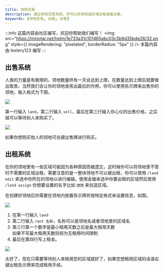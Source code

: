```yaml
---
title: 领地交易
description: 通过领地交易系统，你可以将领地或区域出租或者出售。
keywords: [领地交易, 出租, 出售]
---
```


:::info 这篇内容由社区编写，欢迎你帮助我们编写！
<img
  src="https://minotar.net/helm/1e733a31c101465abc03c5b9d35bde28/32.png"
  style={{ imageRendering: "pixelated", borderRadius: "5px" }}
/> 本篇内容由 lestery123 编写
:::

## 出售系统

人类的力量是有极限的，领地数量终有一天会达到上限，在数量达到上限后就要做出取舍。当然我们会让你的领地发挥出最后的作用，你可以使用告示牌来出售你的领地，输入格式为下图。

![](/img/guide/lands/sell_land_sign.png)

第一行输入 `land`，第二行输入 `sell`，最后在第三行输入你心仪的出售价格，之后就可以等待别人来购买了。

![](/img/guide/lands/sell_land_display.png)

如果你想购买他人的领地可右键出售牌进行购买。

## 出租系统

在你的领地里有一些区域可能因为各种原因而被遗忘，这时候你可以将领地里不暂时不需要的区域出租，需要注意的是一整块领地不可以被出租，你可以使用 `/land edit` 来选中你所在的领地以进行编辑，使用金锄来选中你要出租的区域然后使用 `/land assign` 你想要设置的名字比如 `酒馆` 来创造区域。

在创建好领地后你需要在领地内放置告示牌并按特定格式来设置信息，如图。

![](/img/guide/lands/rent_area_or_land_sign.png)

1. 在第一行输入 `land`·
2. 第二行输入 `rent 名称`，名称可以是领地名或者领地里的区域名
3. 第三行第一个数字是最小租用天数之后是最大租用天数  
   如果不写最大租用天数则视为无租用时间限制
4. 最后在第四行写上租金。

![](/img/guide/lands/rent_area_or_land_display.png)

太好了，现在只需要等待别人来租用您的区域就好了，如果您想租用区域的话请右键出租告示牌来完成租用手续。
